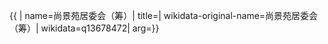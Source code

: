 {{ {{{1|PRC admin/showdata}}}|
name=尚景苑居委会（筹）|
title=|
wikidata-original-name=尚景苑居委会（筹）|
wikidata=q13678472|
arg={{{arg|}}}}}